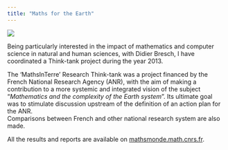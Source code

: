 ```yaml
---
title: "Maths for the Earth"
---
```


[![](images/arpwebsite.png)](https://mathsmonde.math.cnrs.fr)

Being particularly interested in the impact of mathematics and computer science in natural and human sciences, with Didier Bresch, I have coordinated a Think-tank project during the year 2013.

The ‘MathsInTerre’ Research Think-tank was a project financed by the French National Research Agency (ANR), with the aim of making a contribution to a more systemic and integrated vision of the subject “*Mathematics and the complexity of the Earth system*”. Its ultimate goal was to stimulate discussion upstream of the definition of an action plan for the ANR.\
Comparisons between French and other national research system are also made.

All the results and reports are available on [mathsmonde.math.cnrs.fr](http://mathsmonde.math.cnrs.fr/).